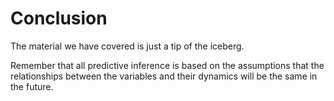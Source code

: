 # Conclusion

The material we have covered is just a tip of the iceberg.

Remember that all predictive inference is based on the assumptions that the relationships between the variables and their dynamics will be the same in the future.
